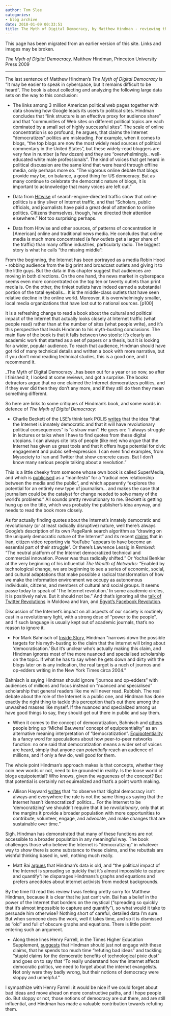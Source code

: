 ```yaml
---
author: Tom Slee
categories:
- blog archive
date: 2010-01-09 00:33:51
title: The Myth of Digital Democracy, by Matthew Hindman - reviewing the reviews
---
```


::: {.callout-note}

This page has been migrated from an earlier version of this site. 
Links and images may be broken.

:::



				

_The Myth of Digital Democracy,_ Matthew Hindman, Princeton University Press  2009

* * *




The last sentence of Matthew Hindman's _The Myth of Digital Democracy_ is "It may be easier to speak in cyberspace, but it remains difficult to be heard". The book is about collecting and analyzing the following large data sets on the way to this conclusion:






  * The links among 3 million American political web pages together with data showing how Google leads its users to political sites. Hindman concludes that "link structure is an effective proxy for audience share" and that "communities of Web sites on different political topics are each dominated by a small set of highly successful sites". The scale of online concentration is so profound, he argues, that claims the Internet "democratizes" politics are misleading. For example, when it comes to blogs, "the top blogs are now the most widely read sources of political commentary in the United States", but these widely-read bloggers are very few in number (a few dozen) and they are "overwhelmingly.. well-educated white male professionals". The kind of voices that get heard in political discussion are the same kind that were heard through offline media, only perhaps more so. "The vigorous online debate that blogs provide may be, on balance, a good thing for US democracy. But as many continue to celebrate the democratic nature of blogs, it is important to acknowledge that many voices are left out."


  * Data from [Hitwise](http://www.hitwise.com) of search-engine-directed traffic show that online politics is a tiny sliver of Internet traffic, and that "Scholars, public officials, and journalists have paid a great deal of attention to online politics. Citizens themselves, though, have directed their attention elsewhere." Not too surprising perhaps.


  * Data from Hitwise and other sources, of patterns of concentration in [American] online and traditional news media. He concludes that online media is much more concentrated (a few outlets get a larger share of the traffic) than many offline industries, particularly radio. The biggest story is what he calls "the missing middle":  
  
From the beginning, the Internet has been portrayed as a media Robin Hood - robbing audience from the big print and broadcast outlets and giving it to the little guys. But the data in this chapter suggest that audiences are moving in both directions. On the one hand, the news market in cyberspace seems even more concentrated on the top ten or twenty outlets than print media is. On the other, the tiniest outlets have indeed earned a substantial portion of the total eyeballs... It is the middle-class outlets that have seen relative decline in the online world. Moreover, it is overwhelmingly smaller, local media organizations that have lost out to national sources. [p100]




It is a refreshing change to read a book about the cultural and political impact of the Internet that actually looks closely at Internet traffic (what people read) rather than at the number of sites (what people write), and it's this perspective that leads Hindman to his myth-busting conclusions. The main flaw of the book is that it falls between two stools: it's clearly an academic work that started as a set of papers or a thesis, but it is looking for a wider, popular audience. To reach that audience, Hindman should have got rid of many technical details and written a book with more narrative, but if you don't mind reading technical studies, this is a good one, and I recommend it.

_The Myth of Digital Democracy _has been out for a year or so now, so after I finished it, I looked at some reviews, and got a surprise. The books detractors argue that no one claimed the Internet democratizes politics, and if they ever did then they don't any more, and if they still do then they mean something different.

So here are links to some critiques of Hindman's book, and some words in defence of _The Myth of Digital Democracy_:



  * Charlie Beckett of the LSE's think tank POLIS [writes](http://www.charliebeckett.org/?p=1672) that the idea "that the Internet is innately democratic and that it will have revolutionary political consequences" is "a straw man". He goes on: "I always struggle in lectures or talks when I have to find quotes from these digital utopians. I can always cite lots of people (like me) who argue that the Internet has given us great tools and that it offers huge potential for civic engagement and public self-expression. I can even find examples, from Mysociety to Iran and Twitter that show concrete cases. But I don’t know many serious people talking about a revolution."  
  
This is a little cheeky from someone whose own book is called SuperMedia, and which is [publicised](http://www.polismedia.org/publications/savingjournalism.aspx) as a "manifesto" for a "radical new relationship between the media and the public", and which apparently "explores the potential for an entirely new type of journalism... and makes the case that journalism could be the catalyst for change needed to solve many of the world's problems." All sounds pretty revolutionary to me. Beckett is getting hung up on the title, which was probably the publisher's idea anyway, and needs to read the book more closely.  
  
As for actually finding quotes about the Internet's innately democratic and revolutionary (or at least radically disruptive) nature, well there's always Google's description of its own PageRank search algorithm as "drawing on the uniquely democratic nature of the Internet" and its recent [claims](http://googleblog.blogspot.com/2009/12/ordinary-citizens-extraordinary-videos.html) that in Iran, citizen video reporting via YouTube "appears to have become an essential part of their struggle". Or there's Lawrence Lessig in _Remixed_: "The neutral platform of the Internet democratized technical and commercial innovation. Power was thus radically shifted." Or Yochai Benkler at the very beginning of his influential _The Wealth of Networks:_ "Enabled by technological change, we are beginning to see a series of economic, social, and cultural adaptations that make possible a radical transformation of how we make the information environment we occupy as autonomous individuals, citizens, and members of cultural and social groups. It seems passe today to speak of 'The Internet revolution.' In some academic circles, it is positively naive. But it should not be." And that's ignoring all the [talk of Twitter Revolutions](http://www.google.ca/search?q="twitter+revolution") in Moldova and Iran, and [Egypt's Facebook Revolution](http://www.nytimes.com/2009/01/25/magazine/25bloggers-t.html?_r=3).   
  
Discussion of the Internet's impact on all aspects of our society is routinely cast in a revolutionary light, with a strong dose of "power to the people", and if such language is usually kept out of academic journals, that's no reason to ignore it.  



  * For Mark Bahnisch of [Inside Story](http://inside.org.au/the-stuff-that-myths-are-made-of/), Hindman "narrows down the possible targets for his myth-busting to the claim that the internet will bring about 'democratisation.' But it's unclear who's actually making this claim, and Hindman ignores most of the more nuanced and specialised scholarship on the topic. If what he has to say when he gets down and dirty with the blogs later on is any indication, the real target is a nuch of journos and op-edders writing in the New York Times circa 2004."   
  
Bahnisch is saying Hindman should ignore "journos and op-edders" with audiences of millions and focus instead on "nuanced and specialised" scholarship that general readers like me will never read. Rubbish. The real debate about the role of the Internet is a public one, and Hindman has done exactly the right thing to tackle this perception that's out there among the unwashed masses like myself. If the nuanced and specialized among us have good things to say, they should get out there in public and say them.  



  * When it comes to the concept of democratization, Bahnisch and [others](http://gatewatching.org/2008/05/18/long-tails-all-the-way-down-rethinking-a-lists/) people bring up "Michel Bauwens' concept of equipotentiality" as an alternative meaning interpretation of "democratization". [Equipotentiality](http://p2pfoundation.net/Equipotentiality) is a fancy word for speculations about how peer-to-peer networks function: no one said that democratization means a wider set of voices are heard, simply that anyone can _potentially_ reach an audience of millions, and if only a few do, well good for them.  
  
The whole point Hindman's approach makes is that concepts, whether they coin new words or not, need to be grounded in reality. Is the loose world of blogs equipotential? Who knows, given the vagueness of the concept? But that potential is certainly not equirealized and that's a point worth making.  



  * Allison Hayward [writes](http://papers.ssrn.com/sol3/papers.cfm?abstract_id=1491737) that "to observe that 'digital democracy isn't always and everywhere the rule is not the same thing as saying that the Internet hasn't 'democratized' politics... For the Internet to be 'democratizing' we shouldn't require that it be _revolutionary_, only that at the margins it provide a broader population with more opportunities to contribute, volunteer, engage, and advocate, and make changes that are sustainable over time."  
  
Sigh. Hindman has demonstrated that many of these functions are not accessible to a broader population in any meaningful way. The book challenges those who believe the Internet is "democratizing" in whatever way to show there is some substance to these claims, and the rebuttals are wishful thinking based in, well, nothing much really.  



  * Matt Bai [argues](http://www.democracyjournal.org/article.php?ID=6671) that Hindman's data is old, and "the political impact of the Internet is spreading so quickly that it's almost impossible to capture and quantify": he disparages Hindmans's graphs and equations and prefers anecdotes about internet activists from modest backgrounds.   
  
By the time I'd read this review I was feeling pretty sorry for Matthew Hindman, because it is clear that he just can't win. Bai has a belief in the power of the Internet that borders on the mystical ("spreading so quickly that it's almost impossible to capture and quantify"), so what would it take to persuade him otherwise? Nothing short of careful, detailed data I'm sure. But when someone does the work, well it takes time, and so it is dismissed as "old" and full of obscure graphs and equations. There is little point entering such an argument.  



  * Along these lines Henry Farrell, in the Times Higher Education Supplement, [suggests](http://www.timeshighereducation.co.uk/story.asp?storyCode=407101&sectioncode=26) that Hindman should just not engage with these claims, that he spends too much time "refuting bad ideas" and tackling "stupid claims for the democratic benefits of technological pixie dust" and goes on to say that "To really understand how the internet affects democratic politics, we need to forget about the internet evangelists. Not only were they badly wrong, but their notions of democracy were sloppy and unhelpful."  
  
I sympathize with Henry Farrell: it would be nice if we could forget about bad ideas and move ahead on more constructive paths, and I hope people do. But sloppy or not, those notions of democracy are out there, and are still influential, and Hindman has made a valuable contribution towards refuting them.








		
